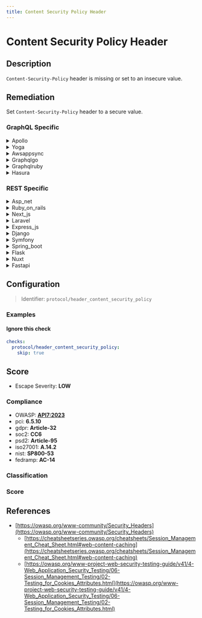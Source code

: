 ```yaml
---
title: Content Security Policy Header
---
```


# Content Security Policy Header

## Description

`Content-Security-Policy` header is missing or set to an insecure value.

## Remediation

Set `Content-Security-Policy` header to a secure value.


### GraphQL Specific

<details>
    <summary>Apollo</summary>

Implement a Content Security Policy (CSP) header in the Apollo framework engine to mitigate the risk of XSS attacks by specifying which dynamic resources are allowed to load. Define a policy that restricts sources for scripts, styles, and other potentially unsafe content to trusted domains. Update the server configuration to include the CSP header with the appropriate directives, such as 'default-src', 'script-src', 'style-src', and 'img-src', tailored to your application's requirements.

</details>

<details>
    <summary>Yoga</summary>

Implement a Content Security Policy (CSP) header in the Yoga framework engine to mitigate the risk of Cross-Site Scripting (XSS) and other code injection attacks. Define the policy directives to restrict the sources from which content can be loaded, and specify the valid sources for scripts, styles, and other resources. Ensure that the CSP header is configured correctly and tested thoroughly to prevent any unintended restrictions on legitimate content.

</details>

<details>
    <summary>Awsappsync</summary>

Implement a Content Security Policy (CSP) header in your AWS AppSync responses by configuring your web service or the serverless function that serves the content. Use the CSP header to define which resources are allowed to load for your AppSync API, thereby reducing the risk of XSS attacks. Ensure that the CSP directives are appropriately restrictive to prevent the loading of unauthorized resources, while still allowing the necessary ones for your application to function correctly.

</details>

<details>
    <summary>Graphqlgo</summary>

Implement a Content Security Policy (CSP) header in the GraphQL Go framework engine to mitigate the risk of Cross-Site Scripting (XSS) and other code injection attacks. Define a policy that specifies the valid sources of content and restricts the browser from loading malicious resources. Ensure that the CSP header is configured properly and tested to not interfere with the legitimate functionality of the GraphQL application.

</details>

<details>
    <summary>Graphqlruby</summary>

Implement a Content Security Policy (CSP) header in your GraphQL Ruby application to mitigate the risk of Cross-Site Scripting (XSS) attacks. Define a policy that specifies the valid sources of content and restricts the browser from loading malicious resources. You can configure the CSP header in your Ruby on Rails application by adding it to the `config/initializers/content_security_policy.rb` file or by using middleware to set the header. Ensure that the CSP directives are compatible with the functionality of your application and test thoroughly to prevent breaking legitimate content loading.

</details>

<details>
    <summary>Hasura</summary>

Implement a Content Security Policy (CSP) header in the Hasura engine by adding it to the list of HTTP headers in the Hasura console or configuration file. Ensure that the CSP directives are appropriately set to restrict the sources from which content can be loaded, thereby mitigating the risk of Cross-Site Scripting (XSS) and data injection attacks. Test the policy thoroughly to confirm that it does not interfere with legitimate Hasura functionalities.

</details>


### REST Specific

<details>
    <summary>Asp_net</summary>

Implement a strict Content-Security-Policy (CSP) header in your ASP.NET application by adding it to the response headers in the Global.asax.cs file or through custom middleware in the OWIN pipeline. Ensure that the CSP directive values are restrictive, allowing resources to be loaded only from trusted sources, and avoid using 'unsafe-inline' or 'unsafe-eval' for scripts and styles.

</details>

<details>
    <summary>Ruby_on_rails</summary>

Implement a Content Security Policy (CSP) by adding the `Content-Security-Policy` header to your application's responses. In Ruby on Rails, you can use the `secure_headers` gem to manage CSP and other security-related headers. Configure the CSP directives to define the allowed sources for scripts, styles, images, and other resources to enhance your application's defense against XSS attacks. Ensure that the policy is strict enough to prevent loading of potentially malicious content, but permissive enough to allow legitimate functionality.

</details>

<details>
    <summary>Next_js</summary>

Implement a Content Security Policy (CSP) by adding a `Content-Security-Policy` HTTP header in the `next.config.js` file or by setting it directly in your server-side code. Define a policy that specifies allowed sources for scripts, styles, and other resources to enhance security against XSS attacks. Test the policy thoroughly to ensure it doesn't break your application's functionality.

</details>

<details>
    <summary>Laravel</summary>

Implement a Content Security Policy (CSP) by adding the 'Content-Security-Policy' header to your Laravel application's responses. This can be done by using middleware to set the header with appropriate directives that define the sources from which the application can load resources. Ensure that the directives are restrictive enough to prevent XSS attacks, but permissive enough to allow legitimate content to load. Test the policy thoroughly to avoid breaking the functionality of your application.

</details>

<details>
    <summary>Express_js</summary>

Implement a Content Security Policy (CSP) by setting the `Content-Security-Policy` HTTP header. Use the `helmet` middleware in your Express.js application to easily configure and manage CSP. Define a policy that specifies the valid sources for various resource types and add it to your app using `helmet.contentSecurityPolicy()`. Test your policy thoroughly to ensure it allows legitimate resources while blocking potentially harmful ones.

</details>

<details>
    <summary>Django</summary>

Implement the Content-Security-Policy (CSP) header by adding it to your Django application's response headers. Use the django-csp package or middleware to help define and control the CSP policy, ensuring that it is neither missing nor set to insecure values. Configure the policy directives to restrict the sources from which content can be loaded, effectively mitigating the risk of XSS attacks.

</details>

<details>
    <summary>Symfony</summary>

Implement a Content-Security-Policy (CSP) header in your Symfony application by configuring it in the `security.yaml` file or by setting the header directly in your controller responses. Use the `nelmio/security-bundle` for an easier CSP configuration. Ensure that the CSP directives are appropriately strict to prevent XSS attacks without hindering the functionality of your application.

</details>

<details>
    <summary>Spring_boot</summary>

Implement a Content Security Policy (CSP) by configuring the `Content-Security-Policy` HTTP response header in your Spring Boot application. Use the `WebSecurityConfigurerAdapter` to set a strict CSP policy that defines which resources are allowed to load, thus preventing XSS attacks. Ensure that the CSP directives are appropriately restrictive to your application's needs without allowing unsafe sources.

</details>

<details>
    <summary>Flask</summary>

Implement the Content-Security-Policy (CSP) header by using Flask extensions such as Flask-Talisman to define a policy that specifies which content sources are valid. This helps prevent XSS attacks by controlling resources the user agent is allowed to load.

</details>

<details>
    <summary>Nuxt</summary>

Implement a Content Security Policy (CSP) in your Nuxt.js application by adding the `helmet` middleware to set the `Content-Security-Policy` header. Configure the CSP directives in `nuxt.config.js` to define the allowed sources for scripts, styles, and other resources, ensuring to restrict sources to only trusted domains and self. Test the policy thoroughly to prevent breaking legitimate functionality.

</details>

<details>
    <summary>Fastapi</summary>

Implement the Content-Security-Policy (CSP) header in FastAPI by using a middleware that sets the CSP header with secure values. This can be done by creating a custom middleware function that adds the CSP header to all responses or by using a third-party package like `starlette-csp`. Ensure that the CSP directives are appropriately configured to allow only trusted sources for scripts, styles, and other resources.

</details>

## Configuration

> Identifier: `protocol/header_content_security_policy`



### Examples



#### Ignore this check

```yaml
checks:
  protocol/header_content_security_policy:
    skip: true
```




## Score

- Escape Severity: **<span className="low-severity">LOW</span>**

### Compliance

- OWASP: **[API7:2023](https://github.com/OWASP/API-Security/blob/master/editions/2023/en/0xa7-server-side-request-forgery.md)**
- pci: **6.5.10**
- gdpr: **Article-32**
- soc2: **CC6**
- psd2: **Article-95**
- iso27001: **A.14.2**
- nist: **SP800-53**
- fedramp: **AC-14**

### Classification






### Score




## References

- [https://owasp.org/www-community/Security_Headers](https://owasp.org/www-community/Security_Headers)
  - [https://cheatsheetseries.owasp.org/cheatsheets/Session_Management_Cheat_Sheet.html#web-content-caching](https://cheatsheetseries.owasp.org/cheatsheets/Session_Management_Cheat_Sheet.html#web-content-caching)
  - [https://owasp.org/www-project-web-security-testing-guide/v41/4-Web_Application_Security_Testing/06-Session_Management_Testing/02-Testing_for_Cookies_Attributes.html](https://owasp.org/www-project-web-security-testing-guide/v41/4-Web_Application_Security_Testing/06-Session_Management_Testing/02-Testing_for_Cookies_Attributes.html)
  